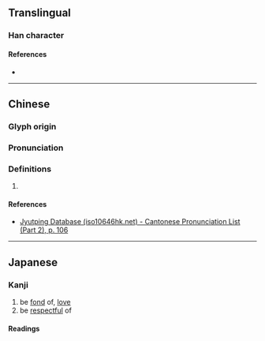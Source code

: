 {{character info/new}}
==Translingual==

===Han character===
{{Han char|rn=61|rad=心|as=04|sn=7|four=92040|canj=PHVP|ids=⿰忄氏}}

====References====
* {{Han ref|kx=0378.080|dkj=10377|dj=0706.080|hdz=42277.160|uh=5FEF|ud=24559|bh=CAE1|bd=51937}}

----

==Chinese==
{{zh-forms}}

===Glyph origin===
{{Han etym}}

===Pronunciation===
{{zh-pron
|m=qí
|c=kei4
|mc=y
|oc=y
|cat=
}}

===Definitions===
{{zh-hanzi}}

# {{rfdef|zh}}

====References====
* [http://www.iso10646hk.net/jp/document/download.jsp Jyutping Database (iso10646hk.net) - Cantonese Pronunciation List (Part 2), p. 106]

----

==Japanese==

===Kanji===
{{ja-kanji|grade=|rs=心04}}

# be [[fond]] of, [[love]]
# be [[respectful]] of

====Readings====
{{ja-readings
|goon=ぎ, じ
|kanon=き, し
|kun=つつし-む
}}